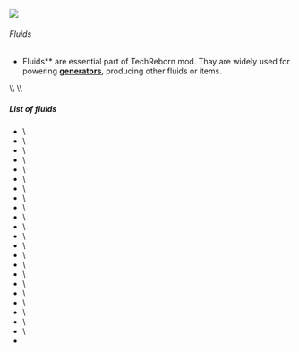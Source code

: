![](/mods/techreborn/lava_cell.png)

###### Fluids

- Fluids** are essential part of TechReborn mod. Thay are widely
        used for powering
        **[generators](energy:generators "wikilink")**, producing
        other fluids or items.

\\\\ \\\\


##### List of fluids

* <Mcitem id="techreborn:empty_cell"/>\
* <Mcitem id="techreborn:beryllium_cell"/>\
* <Mcitem id="techreborn:calcium_cell"/>\
* <Mcitem id="techreborn:calciumcarbonate_cell"/>\
* <Mcitem id="techreborn:carbon_cell"/>\
* <Mcitem id="techreborn:carbon_fiber_cell"/>\
* <Mcitem id="techreborn:chlorite_cell"/>\
* <Mcitem id="techreborn:compressed_air_cell"/>\
* <Mcitem id="techreborn:diesel_cell"/>\
* <Mcitem id="techreborn:electrolyzed_water_cell"/>\
* <Mcitem id="techreborn:hydrogen_cell"/>\
* <Mcitem id="techreborn:lithium_cell"/>\
* <Mcitem id="techreborn:methane_cell"/>\
* <Mcitem id="techreborn:nitrocarbon_cell"/>\
* <Mcitem id="techreborn:nitrodiesel_cell"/>\
* <Mcitem id="techreborn:silicon_cell"/>\
* <Mcitem id="techreborn:sodium_cell"/>\
* <Mcitem id="techreborn:sodiumpersulfate_cell"/>\
* <Mcitem id="techreborn:sodium_sulfide_cell"/>\
* <Mcitem id="techreborn:sulfur_cell"/>\
* <Mcitem id="techreborn:sulfuric_acid_cell"/>\
* <Mcitem id="techreborn:water_cell"/>\
* <Mcitem id="techreborn:wolframium_cell"/>
